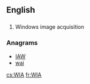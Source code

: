 {{also|wia}}
==English==

==={{initialism-old|en}}===
{{head|en}}

# {{context|computing|lang=en}} Windows image acquisition

===Anagrams===
* [[IAW#English|IAW]]
* [[wai#English|wai]]

[[cs:WIA]]
[[fr:WIA]]